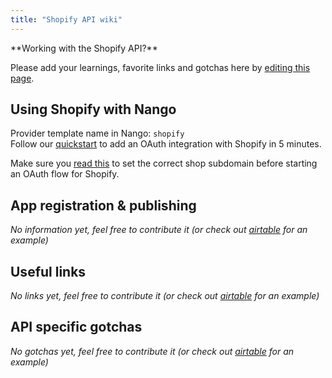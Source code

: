 ```yaml
---
title: "Shopify API wiki"
---
```


<Info>
**Working with the Shopify API?**

Please add your learnings, favorite links and gotchas here by
[editing this page](https://github.com/nangohq/nango/tree/master/docs/docs/providers/shopify.md).

</Info>

## Using Shopify with Nango[](#using-shopify-with-nango "Direct link to Using Shopify with Nango")

Provider template name in Nango: `shopify`  
Follow our [quickstart](/quickstart) to add an OAuth integration with Shopify in
5 minutes.

Make sure you [read this](/reference/frontend-sdk#connection-config) to set the
correct shop subdomain before starting an OAuth flow for Shopify.

## App registration & publishing[](#app-registration--publishing "Direct link to App registration & publishing")

_No information yet, feel free to contribute it (or check out
[airtable](/providers/airtable) for an example)_

## Useful links[](#useful-links "Direct link to Useful links")

_No links yet, feel free to contribute it (or check out
[airtable](/providers/airtable) for an example)_

## API specific gotchas[](#api-specific-gotchas "Direct link to API specific gotchas")

_No gotchas yet, feel free to contribute it (or check out
[airtable](/providers/airtable) for an example)_
